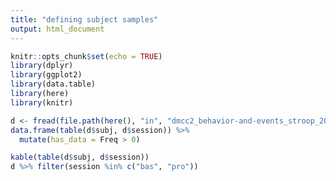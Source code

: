 ```yaml
---
title: "defining subject samples"
output: html_document
---
```


```r
knitr::opts_chunk$set(echo = TRUE)
library(dplyr)
library(ggplot2)
library(data.table)
library(here)
library(knitr)

```


```r
d <- fread(file.path(here(), "in", "dmcc2_behavior-and-events_stroop_2021-03-03.csv"))
data.frame(table(d$subj, d$session)) %>% 
  mutate(has_data = Freq > 0)

kable(table(d$subj, d$session))
d %>% filter(session %in% c("bas", "pro"))
```
